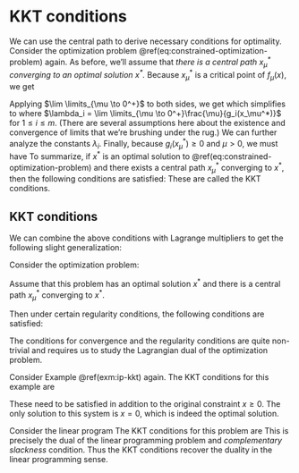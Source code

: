 # KKT conditions

We can use the central path to derive necessary conditions for optimality. 
Consider the optimization problem \@ref(eq:constrained-optimization-problem) again. As before, we'll assume that *there is a central path $x_\mu^*$ converging to an optimal solution $x^*$.*
Because $x_\mu^*$ is a critical point of $f_\mu(x)$, we get 

\begin{align}
  \nabla_x f_\mu(x_\mu^*) &= 0 \\
  \implies \nabla f(x_\mu^*) - \sum \limits_{i = 1}^m \dfrac{\mu}{g_i(x_\mu^*)} \nabla g_i (x_\mu^*)&= 0 
\end{align}

Applying $\lim \limits_{\mu \to 0^+}$ to both sides, we get 
\begin{align}
   \lim \limits_{\mu \to 0^+} \nabla f(x_\mu^*) - \sum \limits_{i = 1}^m \lim \limits_{\mu \to 0^+}\dfrac{\mu}{g_i(x_\mu^*)} \nabla g_i (x_\mu^*)&= 0 
\end{align}
which simplifies to 
\begin{align}
  \nabla f(x^*) = \sum \limits_{i = 1}^m \lambda_i \nabla g_i (x^*) 
\end{align}
where $\lambda_i = \lim \limits_{\mu \to 0^+}\frac{\mu}{g_i(x_\mu^*)}$ for $1 \le i \le m$. (There are several assumptions here about the existence and convergence of limits that we're brushing under the rug.) 
We can further analyze the constants $\lambda_i$. 
\begin{align}
  && \dfrac{\mu}{g_i(x_\mu^*)} \cdot g_i(x_\mu^*) &= \mu \\ 
  \implies && \lim \limits_{\mu \to 0^+}\dfrac{\mu}{g_i(x_\mu^*)} \cdot \lim \limits_{\mu \to 0^+}g_i(x_\mu^*) &= \lim \limits_{\mu \to 0^+}\mu \\ 
  \implies &&\lambda_i g_i(x^*) &= 0.
\end{align}
Finally, because $g_i(x_\mu^*) \ge 0$ and $\mu > 0$, we must have 
\begin{align}
  \lambda_i \ge 0.
\end{align}
To summarize, if $x^*$ is an optimal solution to \@ref(eq:constrained-optimization-problem) and there exists a central path $x_\mu^*$ converging to $x^*$, then the following conditions are satisfied:
\begin{align}
  \nabla f(x^*) &= \sum \limits_{i = 1}^m \lambda_i \nabla g_i (x^*) \\
  \lambda_i g_i(x^*) &= 0 \\
  \lambda_i &\ge 0.
\end{align}
These are called the KKT conditions.

## KKT conditions

We can combine the above conditions with Lagrange multipliers to get the following slight generalization: 

::: {.theorem #kkt-conditions name="KKT conditions"}

Consider the optimization problem: 

\begin{equation}
  \begin{array}{llr}
    \mbox{minimize: } & f(x) \\
    \mbox{subject to: } 
      & g_i(x) \ge 0, & \mbox{ for } 1 \le i \le m \\
      & h_i(x) = 0, & \mbox{ for } 1 \le i \le k.
  \end{array}
\end{equation}

Assume that this problem has an optimal solution $x^*$ and there is a central path $x_\mu^*$ converging to $x^*$. 

Then under certain regularity conditions, the following conditions are satisfied:

\begin{align}
  \nabla f(x^*) &= \sum \limits_{i = 1}^m \lambda_i \nabla g_i (x^*) 
  + \sum \limits_{i = 1}^k \lambda'_i \nabla h_i (x^*) \\
  \lambda_i g_i(x^*) &= 0, \mbox{ for } 1 \le i \le m \\
  \lambda_i &\ge 0, \mbox{ for } 1 \le i \le m.
\end{align}

:::

The conditions for convergence and the regularity conditions are quite non-trivial and requires us to study the Lagrangian dual of the optimization problem. 

::: {.example}

Consider Example \@ref(exm:ip-kkt) again. The KKT conditions for this example are 

\begin{align}
  2(x + 1) &= \lambda \\
  \lambda x &= 0 \\
  \lambda &\ge 0.
\end{align}

These need to be satisfied in addition to the original constraint $x \ge 0$. The only solution to this system is $x = 0$, which is indeed the optimal solution. 

:::

::: {.example}

Consider the linear program 
\begin{align}
  \mbox{minimize:} & c^T x \\
  \mbox{subject to:} & Ax \ge b 
\end{align}
The KKT conditions for this problem are
\begin{align}
  c &= A^T \lambda \\
  x_i \lambda _i &= 0, \mbox{ for } 1 \le i \le n,\\
  \lambda &\ge 0.
\end{align}
This is precisely the dual of the linear programming problem and *complementary slackness* condition. 
Thus the KKT conditions recover the duality in the linear programming sense.

:::